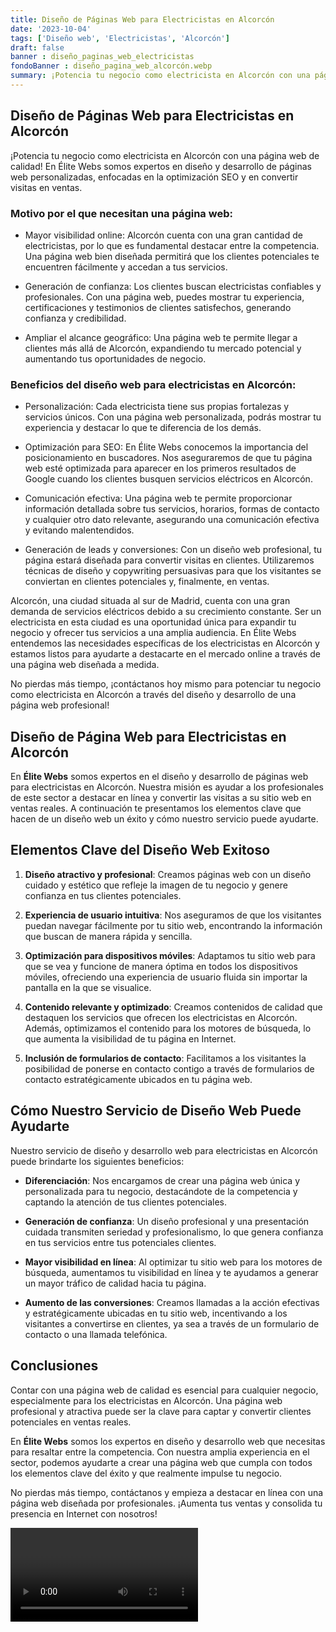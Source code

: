 ```yaml
---
title: Diseño de Páginas Web para Electricistas en Alcorcón
date: '2023-10-04'
tags: ['Diseño web', 'Electricistas', 'Alcorcón']
draft: false
banner : diseño_paginas_web_electricistas
fondoBanner : diseño_pagina_web_alcorcón.webp
summary: ¡Potencia tu negocio como electricista en Alcorcón con una página web de calidad! En Élite Webs somos expertos en diseño y desarrollo de páginas web personalizadas, enfocadas en la optimización SEO y en convertir visitas en ventas.
---
```


## Diseño de Páginas Web para Electricistas en Alcorcón

¡Potencia tu negocio como electricista en Alcorcón con una página web de calidad! En Élite Webs somos expertos en diseño y desarrollo de páginas web personalizadas, enfocadas en la optimización SEO y en convertir visitas en ventas.

### Motivo por el que necesitan una página web:

- Mayor visibilidad online: Alcorcón cuenta con una gran cantidad de electricistas, por lo que es fundamental destacar entre la competencia. Una página web bien diseñada permitirá que los clientes potenciales te encuentren fácilmente y accedan a tus servicios.

- Generación de confianza: Los clientes buscan electricistas confiables y profesionales. Con una página web, puedes mostrar tu experiencia, certificaciones y testimonios de clientes satisfechos, generando confianza y credibilidad.

- Ampliar el alcance geográfico: Una página web te permite llegar a clientes más allá de Alcorcón, expandiendo tu mercado potencial y aumentando tus oportunidades de negocio.

### Beneficios del diseño web para electricistas en Alcorcón:

- Personalización: Cada electricista tiene sus propias fortalezas y servicios únicos. Con una página web personalizada, podrás mostrar tu experiencia y destacar lo que te diferencia de los demás.

- Optimización para SEO: En Élite Webs conocemos la importancia del posicionamiento en buscadores. Nos aseguraremos de que tu página web esté optimizada para aparecer en los primeros resultados de Google cuando los clientes busquen servicios eléctricos en Alcorcón.

- Comunicación efectiva: Una página web te permite proporcionar información detallada sobre tus servicios, horarios, formas de contacto y cualquier otro dato relevante, asegurando una comunicación efectiva y evitando malentendidos.

- Generación de leads y conversiones: Con un diseño web profesional, tu página estará diseñada para convertir visitas en clientes. Utilizaremos técnicas de diseño y copywriting persuasivas para que los visitantes se conviertan en clientes potenciales y, finalmente, en ventas.

Alcorcón, una ciudad situada al sur de Madrid, cuenta con una gran demanda de servicios eléctricos debido a su crecimiento constante. Ser un electricista en esta ciudad es una oportunidad única para expandir tu negocio y ofrecer tus servicios a una amplia audiencia. En Élite Webs entendemos las necesidades específicas de los electricistas en Alcorcón y estamos listos para ayudarte a destacarte en el mercado online a través de una página web diseñada a medida.

No pierdas más tiempo, ¡contáctanos hoy mismo para potenciar tu negocio como electricista en Alcorcón a través del diseño y desarrollo de una página web profesional!


<GifSeo />

<Cta />

## Diseño de Página Web para Electricistas en Alcorcón

En **Élite Webs** somos expertos en el diseño y desarrollo de páginas web para electricistas en Alcorcón. Nuestra misión es ayudar a los profesionales de este sector a destacar en línea y convertir las visitas a su sitio web en ventas reales. A continuación te presentamos los elementos clave que hacen de un diseño web un éxito y cómo nuestro servicio puede ayudarte.

## Elementos Clave del Diseño Web Exitoso

1. **Diseño atractivo y profesional**: Creamos páginas web con un diseño cuidado y estético que refleje la imagen de tu negocio y genere confianza en tus clientes potenciales.

2. **Experiencia de usuario intuitiva**: Nos aseguramos de que los visitantes puedan navegar fácilmente por tu sitio web, encontrando la información que buscan de manera rápida y sencilla.

3. **Optimización para dispositivos móviles**: Adaptamos tu sitio web para que se vea y funcione de manera óptima en todos los dispositivos móviles, ofreciendo una experiencia de usuario fluida sin importar la pantalla en la que se visualice.

4. **Contenido relevante y optimizado**: Creamos contenidos de calidad que destaquen los servicios que ofrecen los electricistas en Alcorcón. Además, optimizamos el contenido para los motores de búsqueda, lo que aumenta la visibilidad de tu página en Internet.

5. **Inclusión de formularios de contacto**: Facilitamos a los visitantes la posibilidad de ponerse en contacto contigo a través de formularios de contacto estratégicamente ubicados en tu página web.

## Cómo Nuestro Servicio de Diseño Web Puede Ayudarte

Nuestro servicio de diseño y desarrollo web para electricistas en Alcorcón puede brindarte los siguientes beneficios:

- **Diferenciación**: Nos encargamos de crear una página web única y personalizada para tu negocio, destacándote de la competencia y captando la atención de tus clientes potenciales.

- **Generación de confianza**: Un diseño profesional y una presentación cuidada transmiten seriedad y profesionalismo, lo que genera confianza en tus servicios entre tus potenciales clientes.

- **Mayor visibilidad en línea**: Al optimizar tu sitio web para los motores de búsqueda, aumentamos tu visibilidad en línea y te ayudamos a generar un mayor tráfico de calidad hacia tu página.

- **Aumento de las conversiones**: Creamos llamadas a la acción efectivas y estratégicamente ubicadas en tu sitio web, incentivando a los visitantes a convertirse en clientes, ya sea a través de un formulario de contacto o una llamada telefónica.

## Conclusiones

Contar con una página web de calidad es esencial para cualquier negocio, especialmente para los electricistas en Alcorcón. Una página web profesional y atractiva puede ser la clave para captar y convertir clientes potenciales en ventas reales.

En **Élite Webs** somos los expertos en diseño y desarrollo web que necesitas para resaltar entre la competencia. Con nuestra amplia experiencia en el sector, podemos ayudarte a crear una página web que cumpla con todos los elementos clave del éxito y que realmente impulse tu negocio.

No pierdas más tiempo, contáctanos y empieza a destacar en línea con una página web diseñada por profesionales. ¡Aumenta tus ventas y consolida tu presencia en Internet con nosotros!

<Video />

<CtaBot job='Electricistas' city='Alcorcón'/>

<Gmaps query='Alcorcón+españa+maps' />
